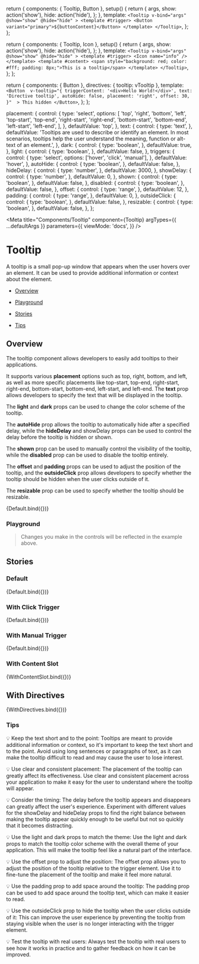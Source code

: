 
  return {
    components: { Tooltip, Button },
    setup() {
      return {
        args,
        show: action('show'),
        hide: action('hide'),
      };
    },
    template: `
    <Tooltip
      v-bind="args"
      @show="show"
      @hide="hide"
    >
      <template #trigger>
        <Button variant="primary">${buttonContent}</Button>
      </template>
    </Tooltip>
    `,
  };
};

  return {
    components: { Tooltip, Icon },
    setup() {
      return {
        args,
        show: action('show'),
        hide: action('hide'),
      };
    },
    template: `
    <Tooltip
      v-bind="args"
      @show="show"
      @hide="hide"
    >
      <template #trigger>
        <Icon name="info" />
      </template>
      <template #content>
        <span style="background: red; color: #fff; padding: 8px;">This is a tooltip</span>
      </template>
    </Tooltip>
    `,
  };
};

  return {
    components: { Button },
    directives: { tooltip: vTooltip },
    template: `
    <Button 
      v-tooltip="{
        triggerContent: '<div>Hello World!</div>',
        text: 'Directive tooltip',
        autoHide: false,
        placement: 'right',
        offset: 30,
        }" 
    >
      This hidden
    </Button>
    `,
  };
};

  placement: {
    control: {
      type: 'select',
      options: [
        'top',
        'right',
        'bottom',
        'left',
        'top-start',
        'top-end',
        'right-start',
        'right-end',
        'bottom-start',
        'bottom-end',
        'left-start',
        'left-end',
      ],
    },
    defaultValue: 'top',
  },
  text: {
    control: {
      type: 'text',
    },
    defaultValue:
      'Tooltips are used to describe or identify an element. In most scenarios, tooltips help the user understand the meaning, function or alt-text of an element.',
  },
  dark: {
    control: {
      type: 'boolean',
    },
    defaultValue: true,
  },
  light: {
    control: {
      type: 'boolean',
    },
    defaultValue: false,
  },
  triggers: {
    control: {
      type: 'select',
      options: ['hover', 'click', 'manual'],
    },
    defaultValue: 'hover',
  },
  autoHide: {
    control: {
      type: 'boolean',
    },
    defaultValue: false,
  },
  hideDelay: {
    control: {
      type: 'number',
    },
    defaultValue: 3000,
  },
  showDelay: {
    control: {
      type: 'number',
    },
    defaultValue: 0,
  },
  shown: {
    control: {
      type: 'boolean',
    },
    defaultValue: false,
  },
  disabled: {
    control: {
      type: 'boolean',
    },
    defaultValue: false,
  },
  offset: {
    control: {
      type: 'range',
    },
    defaultValue: 12,
  },
  padding: {
    control: {
      type: 'range',
    },
    defaultValue: 0,
  },
  outsideClick: {
    control: {
      type: 'boolean',
    },
    defaultValue: false,
  },
  resizable: {
    control: {
      type: 'boolean',
    },
    defaultValue: false,
  },
};

<Meta
  title="Components/Tooltip"
  component={Tooltip}
  argTypes={{ ...defaultArgs }}
  parameters={{
    viewMode: 'docs',
  }}
/>

# Tooltip

A tooltip is a small pop-up window that appears when the user hovers over an element. It can be used to provide additional information or context about the element.

- [Overview](#overview)

- [Playground](#playground)

- [Stories](#stories)

- [Tips](#tips)

## Overview <a id="overview" />

The tooltip component allows developers to easily add tooltips to their applications.

It supports various **placement** options such as top, right, bottom, and left, as well as more specific placements like top-start, top-end, right-start, right-end, bottom-start, bottom-end, left-start, and left-end. The **text** prop allows developers to specify the text that will be displayed in the tooltip.

The **light** and **dark** props can be used to change the color scheme of the tooltip.

The **autoHide** prop allows the tooltip to automatically hide after a specified delay, while the **hideDelay** and showDelay props can be used to control the delay before the tooltip is hidden or shown.

The **shown** prop can be used to manually control the visibility of the tooltip, while the **disabled** prop can be used to disable the tooltip entirely.

The **offset** and **padding** props can be used to adjust the position of the tooltip, and the **outsideClick** prop allows developers to specify whether the tooltip should be hidden when the user clicks outside of it.

The **resizable** prop can be used to specify whether the tooltip should be resizable.

<Canvas withSource="open">
  <Story
    name="Overview"
    argTypes={{ ...Default.argTypes }}
    args={{
      buttonContent: 'Hover me',
    }}
  >
    {Default.bind({})}
  </Story>
</Canvas>

### Playground <a id="playground" />

> Changes you make in the controls will be reflected in the example above.

<ArgsTable story="Overview" exclude={/^(trigger|content|click|on.*)/} />

## Stories <a id="stories" />

### Default

<Canvas withSource="open">
  <Story
    name="Default"
    argTypes={{ ...Default.argTypes }}
    args={{
      buttonContent: 'Hover me',
    }}
  >
    {Default.bind({})}
  </Story>
</Canvas>

### With Click Trigger

<Canvas withSource="open">
  <Story
    name="With Click Trigger"
    argTypes={{ ...Default.argTypes }}
    args={{
      triggers: 'click',
      text: 'Clicked!',
      buttonContent: 'Click me',
      outsideClick: true,
    }}
  >
    {Default.bind({})}
  </Story>
</Canvas>

### With Manual Trigger

<Canvas withSource="open">
  <Story
    name="With Manual Trigger"
    argTypes={{ ...Default.argTypes }}
    args={{
      triggers: 'manual',
      dark: false,
      light: true,
      text: 'Manual!',
      buttonContent: 'Toggle Shown',
    }}
  >
    {Default.bind({})}
  </Story>
</Canvas>

### With Content Slot

<Canvas withSource="open">
  <Story
    name="With Content Slot"
    argTypes={{ ...WithContentSlot.argTypes }}
    args={{ text: '', triggers: 'hover' }}
  >
    {WithContentSlot.bind({})}
  </Story>
</Canvas>

## With Directives

<Canvas withSource="open">
  <Story
    name="With directives"
    argTypes={{}}
    parameters={{ controls: { disable: true } }}
  >
    {WithDirectives.bind({})}
  </Story>
</Canvas>

### Tips <a id="tips" />

💡 Keep the text short and to the point: Tooltips are meant to provide additional information or context, so it's important to keep the text short and to the point. Avoid using long sentences or paragraphs of text, as it can make the tooltip difficult to read and may cause the user to lose interest.

💡 Use clear and consistent placement: The placement of the tooltip can greatly affect its effectiveness. Use clear and consistent placement across your application to make it easy for the user to understand where the tooltip will appear.

💡 Consider the timing: The delay before the tooltip appears and disappears can greatly affect the user's experience. Experiment with different values for the showDelay and hideDelay props to find the right balance between making the tooltip appear quickly enough to be useful but not so quickly that it becomes distracting.

💡 Use the light and dark props to match the theme: Use the light and dark props to match the tooltip color scheme with the overall theme of your application. This will make the tooltip feel like a natural part of the interface.

💡 Use the offset prop to adjust the position: The offset prop allows you to adjust the position of the tooltip relative to the trigger element. Use it to fine-tune the placement of the tooltip and make it feel more natural.

💡 Use the padding prop to add space around the tooltip: The padding prop can be used to add space around the tooltip text, which can make it easier to read.

💡 Use the outsideClick prop to hide the tooltip when the user clicks outside of it: This can improve the user experience by preventing the tooltip from staying visible when the user is no longer interacting with the trigger element.

💡 Test the tooltip with real users: Always test the tooltip with real users to see how it works in practice and to gather feedback on how it can be improved.
